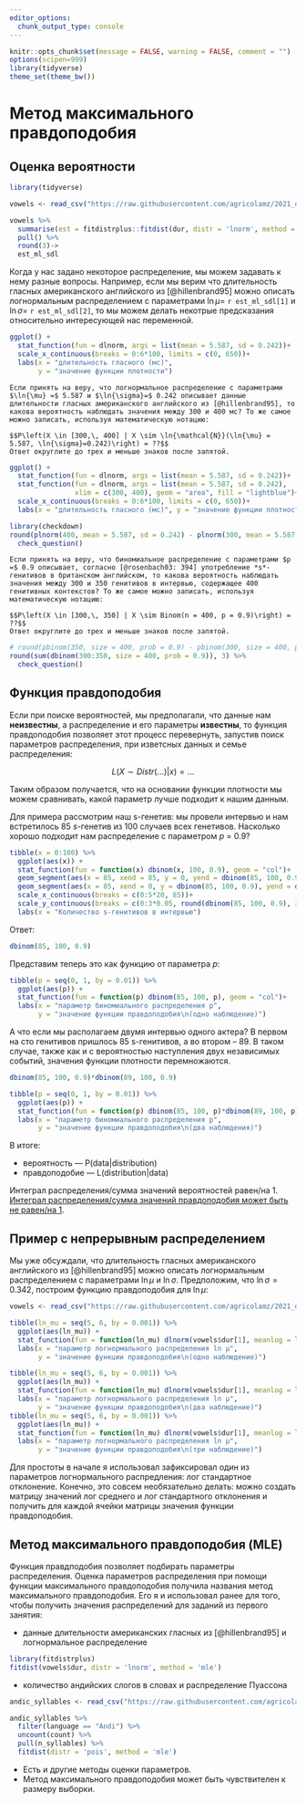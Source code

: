 ```yaml
---
editor_options: 
  chunk_output_type: console
---
```


```r
knitr::opts_chunk$set(message = FALSE, warning = FALSE, comment = "")
options(scipen=999)
library(tidyverse)
theme_set(theme_bw())
```

# Метод максимального правдоподобия

## Оценка вероятности

```r
library(tidyverse)
```

```r
vowels <- read_csv("https://raw.githubusercontent.com/agricolamz/2021_da4l/master/data/phonTools_hillenbrand_1995.csv") 

vowels %>% 
  summarise(est = fitdistrplus::fitdist(dur, distr = 'lnorm', method = 'mle')$estimate) %>% 
  pull() %>% 
  round(3)->
  est_ml_sdl
```

Когда у нас задано некоторое распределение, мы можем задавать к нему разные вопросы. Например, если мы верим что длительность гласных американского английского из [@hillenbrand95] можно описать логнормальным распределением с параметрами $\ln{\mu} =$ `r est_ml_sdl[1]` и $\ln{\sigma} =$ `r est_ml_sdl[2]`, то мы можем делать некотрые предсказания относительно интересующей нас переменной. 

```r
ggplot() + 
  stat_function(fun = dlnorm, args = list(mean = 5.587, sd = 0.242))+
  scale_x_continuous(breaks = 0:6*100, limits = c(0, 650))+
  labs(x = "длительность гласного (мс)",
       y = "значение функции плотности")
```


```block
Если принять на веру, что логнормальное распределение с параметрами $\ln{\mu} =$ 5.587 и $\ln{\sigma}=$ 0.242 описывает данные длительности гласных американского английского из [@hillenbrand95], то какова вероятность наблюдать значения между 300 и 400 мс? То же самое можно записать, используя математическую нотацию:

$$P\left(X \in [300,\, 400] | X \sim \ln{\mathcal{N}}(\ln{\mu} = 5.587, \ln{\sigma}=0.242)\right) = ??$$
Ответ округлите до трех и меньше знаков после запятой.

```

```r
ggplot() + 
  stat_function(fun = dlnorm, args = list(mean = 5.587, sd = 0.242))+
  stat_function(fun = dlnorm, args = list(mean = 5.587, sd = 0.242), 
                xlim = c(300, 400), geom = "area", fill = "lightblue")+
  scale_x_continuous(breaks = 0:6*100, limits = c(0, 650))+
  labs(x = "длительность гласного (мс)", y = "значение функции плотности")
```

```r
library(checkdown)
round(plnorm(400, mean = 5.587, sd = 0.242) - plnorm(300, mean = 5.587, sd = 0.242), 3) %>% 
  check_question()
```


```block
Если принять на веру, что биномиальное распределение с параметрами $p =$ 0.9 описывает, согласно [@rosenbach03: 394] употребление *s*-генитивов в британском английском, то какова вероятность наблюдать значения между 300 и 350 генитивов в интервью, содержащее 400 генитивных контекстов? То же самое можно записать, используя математическую нотацию:

$$P\left(X \in [300,\, 350] | X \sim Binom(n = 400, p = 0.9)\right) = ??$$
Ответ округлите до трех и меньше знаков после запятой.
```

```r
# round(pbinom(350, size = 400, prob = 0.9) - pbinom(300, size = 400, prob = 0.9), 3)
round(sum(dbinom(300:350, size = 400, prob = 0.9)), 3) %>% 
  check_question()
```

## Функция правдоподобия

Если при поиске вероятностей, мы предполагали, что данные нам **неизвестны**, а распределение и его параметры **известны**, то функция правдоподобия позволяет этот процесс перевернуть, запустив поиск параметров распределения, при изветсных данных и семье распределения:

$$L\left(X \sim Distr(...)|x\right) = ...$$

Таким образом получается, что на основании функции плотности мы можем сравнивать, какой параметр лучше подходит к нашим данным.

Для примера рассмотрим наш s-генетив: мы провели интервью и нам встретилось 85 *s*-генетив из 100 случаев всех генетивов. Насколько хорошо подходит нам распределение с параметром *p* = 0.9?

```r
tibble(x = 0:100) %>% 
  ggplot(aes(x)) +
  stat_function(fun = function(x) dbinom(x, 100, 0.9), geom = "col")+
  geom_segment(aes(x = 85, xend = 85, y = 0, yend = dbinom(85, 100, 0.9)), color = "red")+
  geom_segment(aes(x = 85, xend = 0, y = dbinom(85, 100, 0.9), yend = dbinom(85, 100, 0.9)), color = "red", arrow = arrow(length = unit(0.02, "npc")))+
  scale_x_continuous(breaks = c(0:5*20, 85))+
  scale_y_continuous(breaks = c(0:3*0.05, round(dbinom(85, 100, 0.9), 3)))+
  labs(x = "Количество s-генитивов в интервью")
```

Ответ:

```r
dbinom(85, 100, 0.9)
```

Представим теперь это как функцию от параметра *p*:

```r
tibble(p = seq(0, 1, by = 0.01)) %>% 
  ggplot(aes(p)) +
  stat_function(fun = function(p) dbinom(85, 100, p), geom = "col")+
  labs(x = "параметр биномиального распределения p",
       y = "значение функции правдоподобия\n(одно наблюдение)")
```

А что если мы располагаем двумя интервью одного актера? В первом на сто генитивов пришлось 85 s-генитивов, а во втором -- 89. В таком случае, также как и с вероятностью наступления двух независимых событий, значения функции плотности перемножаются.

```r
dbinom(85, 100, 0.9)*dbinom(89, 100, 0.9)
```


```r
tibble(p = seq(0, 1, by = 0.01)) %>% 
  ggplot(aes(p)) +
  stat_function(fun = function(p) dbinom(85, 100, p)*dbinom(89, 100, p), geom = "col")+
  labs(x = "параметр биномиального распределения p",
       y = "значение функции правдоподобия\n(два наблюдения)")
```

В итоге:

* вероятность --- P(data|distribution)
* правдоподобие --- L(distribution|data)

Интеграл распределения/сумма значений вероятностей равен/на 1. [Интеграл распределения/сумма значений правдоподобия может быть не равен/на 1](https://stats.stackexchange.com/a/31241/225843).

## Пример с непрерывным распределением

Мы уже обсуждали, что длительность гласных американского английского из [@hillenbrand95] можно описать логнормальным распределением с параметрами $\ln\mu$  и $\ln\sigma$. Предположим, что $\ln\sigma = 0.342$, построим функцию правдоподобия для $\ln\mu$:

```r
vowels <- read_csv("https://raw.githubusercontent.com/agricolamz/2021_da4l/master/data/phonTools_hillenbrand_1995.csv") 

tibble(ln_mu = seq(5, 6, by = 0.001)) %>% 
  ggplot(aes(ln_mu)) + 
  stat_function(fun = function(ln_mu) dlnorm(vowels$dur[1], meanlog = ln_mu, sdlog = 0.242))+
  labs(x = "параметр логнормального распределения ln μ",
       y = "значение функции правдоподобия\n(одно наблюдение)")

tibble(ln_mu = seq(5, 6, by = 0.001)) %>% 
  ggplot(aes(ln_mu)) + 
  stat_function(fun = function(ln_mu) dlnorm(vowels$dur[1], meanlog = ln_mu, sdlog = 0.242)*dlnorm(vowels$dur[2], meanlog = ln_mu, sdlog = 0.242))+
  labs(x = "параметр логнормального распределения ln μ",
       y = "значение функции правдоподобия\n(два наблюдение)")
tibble(ln_mu = seq(5, 6, by = 0.001)) %>% 
  ggplot(aes(ln_mu)) + 
  stat_function(fun = function(ln_mu) dlnorm(vowels$dur[1], meanlog = ln_mu, sdlog = 0.242)*dlnorm(vowels$dur[2], meanlog = ln_mu, sdlog = 0.242)*dlnorm(vowels$dur[3], meanlog = ln_mu, sdlog = 0.242))+
  labs(x = "параметр логнормального распределения ln μ",
       y = "значение функции правдоподобия\n(три наблюдение)")
```

Для простоты в начале я использовал зафиксировал один из параметров логнормального распредления: лог стандартное отклонение. Конечно, это совсем необязательно делать: можно создать матрицу значений лог среднего и лог стандартного отклонения и получить для каждой ячейки матрицы значения функции правдоподобия.

## Метод максимального правдоподобия (MLE)

Функция правдподобия позволяет подбирать параметры распределения. Оценка параметров распределения при помощи функции максимального правдоподобия получила названия метод максимального правдоподобия. Его я и использовал ранее для того, чтобы получить значения распределений для заданий из первого занятия:

* данные длительности американских гласных из [@hillenbrand95] и логнормальное распределение
```r
library(fitdistrplus)
fitdist(vowels$dur, distr = 'lnorm', method = 'mle')
```

* количество андийских слогов в словах и распределение Пуассона
```r
andic_syllables <- read_csv("https://raw.githubusercontent.com/agricolamz/2021_da4l/master/data/andic_syllables.csv") 

andic_syllables %>% 
  filter(language == "Andi") %>% 
  uncount(count) %>% 
  pull(n_syllables) %>% 
  fitdist(distr = 'pois', method = 'mle')
```

* Есть и другие методы оценки параметров.
* Метод максимального правдоподобия может быть чувствителен к размеру выборки.

